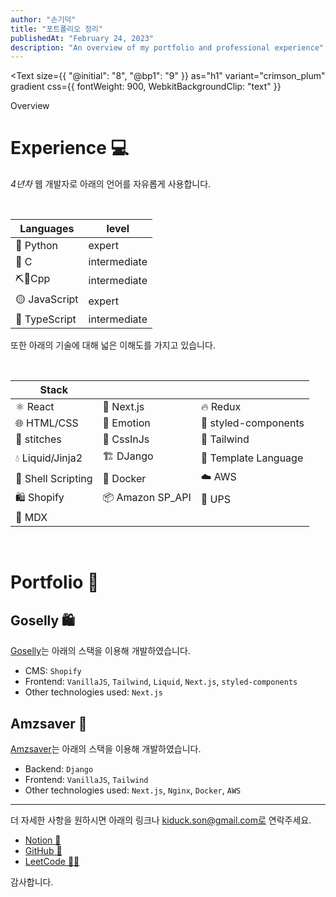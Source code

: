```yaml
---
author: "손기덕"
title: "포트폴리오 정리"
publishedAt: "February 24, 2023"
description: "An overview of my portfolio and professional experience"
---
```



<Text
  size={{ "@initial": "8", "@bp1": "9" }}
  as="h1"
  variant="crimson_plum"
  gradient
  css={{ fontWeight: 900, WebkitBackgroundClip: "text" }}
>
  Overview
</Text>

# Experience 💻

_4년차_ 웹 개발자로 아래의 언어를 자유롭게 사용합니다.

<br />

| Languages     | level        |
| ------------- | ------------ |
| 🐍 Python     | expert       |
| 🔴 C          | intermediate |
| ⛏🧱Cpp        | intermediate |
| 🟡 JavaScript | expert       |
| 🔵 TypeScript | intermediate |

또한 아래의 기술에 대해 넓은 이해도를 가지고 있습니다.

<br />

| Stack              |                  |                      |
| ------------------ | ---------------- | -------------------- |
| ⚛️ React           | 🚀 Next.js       | 🔥 Redux             |
| 🌐 HTML/CSS        | 💅 Emotion       | 💄 styled-components |
| 👕 stitches        | 💅 CssInJs       | 🎨 Tailwind          |
| 💧 Liquid/Jinja2   | 🏗️ DJango        | 📝 Template Language |
| 🐚 Shell Scripting | 🐳 Docker        | ☁️ AWS               |
| 🛍️ Shopify         | 📦 Amazon SP_API | 🚛 UPS               |
| 🚀 MDX             |                  |                      |

<br />

# Portfolio 🎨

## Goselly 🛍️

[Goselly](https://goselly.com)는 아래의 스택을 이용해 개발하였습니다.

- CMS: `Shopify`
- Frontend: `VanillaJS`, `Tailwind`, `Liquid`, `Next.js`, `styled-components`
- Other technologies used: `Next.js`

## Amzsaver 🚀

[Amzsaver](https://app.amzsaver.co.kr/)는 아래의 스택을 이용해 개발하였습니다.

- Backend: `Django`
- Frontend: `VanillaJS`, `Tailwind`
- Other technologies used: `Next.js`, `Nginx`, `Docker`, `AWS`

---

더 자세한 사항을 원하시면 아래의 링크나 kiduck.son@gmail.com로 연락주세요.

- [Notion 📝](https://wobbly-reason-2bc.notion.site/KD-s-Scrap-Paper-b05bafd9d0014f26ad2e288837ba50f1)
- [GitHub 🐙](https://github.com/kiduckson)
- [LeetCode 🧑‍💻](https://leetcode.com/kiduckson/)

감사합니다.
